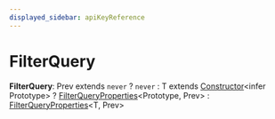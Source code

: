 ```yaml
---
displayed_sidebar: apiKeyReference
---
```



# FilterQuery

 **FilterQuery**: Prev extends `never` ? `never` : T extends [Constructor](../api_key.Constructor/page.mdx)&#60;infer Prototype&#62; ? [FilterQueryProperties](../api_key.FilterQueryProperties/page.mdx)&#60;Prototype, Prev&#62; : [FilterQueryProperties](../api_key.FilterQueryProperties/page.mdx)&#60;T, Prev&#62;

